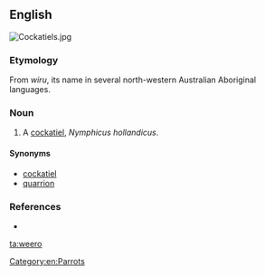 ==English==
[[Image:Cockatiels.jpg|thumb|right]]
{{wikipedia|Cockatiel}}

===Etymology===
From ''wiru'', its name in several north-western Australian Aboriginal languages.

===Noun===
{{en-noun}}

# {{context|Western Australia|lang=en}} A [[cockatiel]], ''Nymphicus hollandicus''.

====Synonyms====
* [[cockatiel]]
* [[quarrion]]

===References===
* {{reference-book |author=Dixon, R. M. W., Bruce Moore, W. S. Ramson, Mandy Thomas |year=2006 |title=Australian Aboriginal Words in English: Their Origin and Meaning |edition=2nd ed. |publisher=Oxford University Press |id=ISBN 0-19-554073-5 |pages=p. 88}}

[[Category:en:Parrots]]

[[ta:weero]]